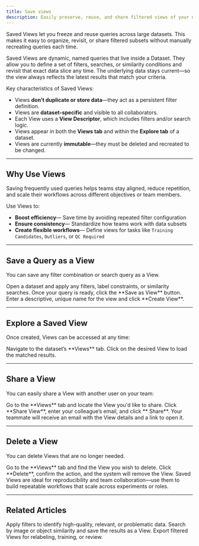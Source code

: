 ```yaml
---
title: Save views
description: Easily preserve, reuse, and share filtered views of your dataset to streamline exploration and ensure consistency across teams.
---
```


<Card title="How This Helps" icon="eye">
    Saved Views let you freeze and reuse queries across large datasets. This makes it easy to organize, revisit, or share filtered subsets without manually recreating queries each time.
</Card>

Saved Views are dynamic, named queries that live inside a Dataset. They allow you to define a set of filters, searches, or similarity conditions and revisit that exact data slice any time. The underlying data stays current—so the view always reflects the latest results that match your criteria.

Key characteristics of Saved Views:

- Views **don’t duplicate or store data**—they act as a persistent filter definition.
- Views are **dataset-specific** and visible to all collaborators.
- Each View uses a **View Descriptor**, which includes filters and/or search logic.
- Views appear in both the **Views tab** and within the **Explore tab** of a dataset.
- Views are currently **immutable**—they must be deleted and recreated to be changed.

---

## Why Use Views

Saving frequently used queries helps teams stay aligned, reduce repetition, and scale their workflows across different objectives or team members.

Use Views to:

- **Boost efficiency**— Save time by avoiding repeated filter configuration  
- **Ensure consistency**— Standardize how teams work with data subsets  
- **Create flexible workflows**— Define views for tasks like `Training Candidates`, `Outliers`, or `QC Required`

---

## Save a Query as a View

You can save any filter combination or search query as a View.

<Steps>

<Step title="Apply Filters or Search">
Open a dataset and apply any filters, label constraints, or similarity searches.
</Step>

<Step title="Click 'Save as View'">
Once your query is ready, click the **Save as View** button.
</Step>

<Step title="Name the View">
Enter a descriptive, unique name for the view and click **Create View**.
</Step>

</Steps>

---

## Explore a Saved View

Once created, Views can be accessed at any time:

<Steps>

<Step title="Open the Views Tab">
Navigate to the dataset’s **Views** tab.
</Step>

<Step title="Select the View">
Click on the desired View to load the matched results.
</Step>

</Steps>

---

## Share a View

You can easily share a View with another user on your team:

<Steps>

<Step title="Click 'Share View'">
Go to the **Views** tab and locate the View you'd like to share.
</Step>

<Step title="Enter Email">
Click **Share View**, enter your colleague’s email, and click ** Share**.
</Step>

<Step title="Confirm Delivery">
Your teammate will receive an email with the View details and a link to open it.
</Step>

</Steps>

---

## Delete a View

You can delete Views that are no longer needed.

<Steps>

<Step title="Locate the View">
Go to the **Views** tab and find the View you wish to delete.
</Step>

<Step title="Click 'Delete'">
Click **Delete**, confirm the action, and the system will remove the View.
</Step>

</Steps>

<Tip>
Saved Views are ideal for reproducibility and team collaboration—use them to build repeatable workflows that scale across experiments or roles.
</Tip>

---

## Related Articles

<CardGroup cols={3}>
  <Card title="Data Selection Using Filters" icon="filter" href="https://dash.readme.com/project/visual-layer2/v1.0/docs/data-selection-using-visual-layer">
    Apply filters to identify high-quality, relevant, or problematic data.
  </Card>
  <Card title="Similarity Search" icon="image-search" href="https://dash.readme.com/project/visual-layer2/v1.0/docs/visual-search">
    Search by image or object similarity and save the results as a View.
  </Card>
  <Card title="Export Data" icon="upload" href="https://dash.readme.com/project/visual-layer2/v1.0/docs/export-data">
    Export filtered Views for relabeling, training, or review.
  </Card>
</CardGroup>
